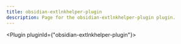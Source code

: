 ---
title: obsidian-extlnkhelper-plugin
description: Page for the obsidian-extlnkhelper-plugin plugin.
---


<Plugin pluginId={"obsidian-extlnkhelper-plugin"}></Plugin>
